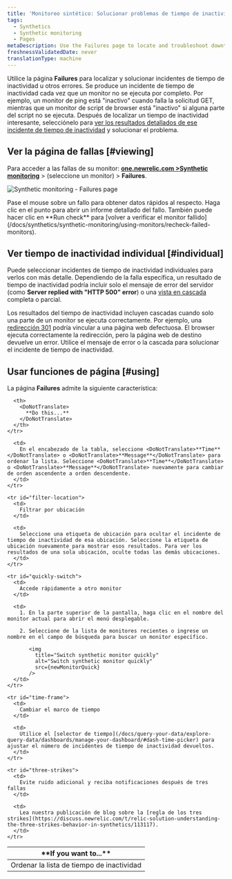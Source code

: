 ```yaml
---
title: 'Monitoreo sintético: Solucionar problemas de tiempo de inactividad'
tags:
  - Synthetics
  - Synthetic monitoring
  - Pages
metaDescription: Use the Failures page to locate and troubleshoot downtime incidents. Jump to a results from each downtime incident to understand the failure.
freshnessValidatedDate: never
translationType: machine
---
```




Utilice la página <DoNotTranslate>**Failures**</DoNotTranslate> para localizar y solucionar incidentes de tiempo de inactividad u otros errores. Se produce un incidente de tiempo de inactividad cada vez que un monitor no se ejecuta por completo. Por ejemplo, un monitor de ping está "inactivo" cuando falla la solicitud GET, mientras que un monitor de script de browser está "inactivo" si alguna parte del script no se ejecuta. Después de localizar un tiempo de inactividad interesante, selecciónelo para [ver los resultados detallados de ese incidente de tiempo de inactividad](/docs/synthetics/new-relic-synthetics/using-monitors/viewing-monitor-results#understanding) y solucionar el problema.

## Ver la página de fallas [#viewing]

Para acceder a las fallas de su monitor: <DoNotTranslate>**[one.newrelic.com >Synthetic monitoring](https://one.newrelic.com/synthetics-nerdlets)**</DoNotTranslate> > (seleccione un monitor) > <DoNotTranslate>**Failures**</DoNotTranslate>.

<img
  title="Synthetic monitoring - Failures page"
  alt="Synthetic monitoring - Failures page"
  src={syntheticFailurePage}
/>

<figcaption>
  Pase el mouse sobre un fallo para obtener datos rápidos al respecto. Haga clic en el punto para abrir un informe detallado del fallo. También puede hacer clic en <DoNotTranslate>**Run check**</DoNotTranslate> para [volver a verificar el monitor fallido](/docs/synthetics/synthetic-monitoring/using-monitors/recheck-failed-monitors).
</figcaption>

## Ver tiempo de inactividad individual [#individual]

Puede seleccionar incidentes de tiempo de inactividad individuales para verlos con más detalle. Dependiendo de la falla específica, un resultado de tiempo de inactividad podría incluir solo el mensaje de error del servidor (como <DoNotTranslate>**Server replied with "HTTP 500" error**</DoNotTranslate>) o una [vista en cascada](/docs/synthetics/new-relic-synthetics/using-monitors/viewing-monitor-results#understanding) completa o parcial.

Los resultados del tiempo de inactividad incluyen cascadas cuando solo una parte de un monitor se ejecuta correctamente. Por ejemplo, una [redirección 301](http://en.wikipedia.org/wiki/HTTP_301) podría vincular a una página web defectuosa. El browser ejecuta correctamente la redirección, pero la página web de destino devuelve un error. Utilice el mensaje de error o la cascada para solucionar el incidente de tiempo de inactividad.

## Usar funciones de página [#using]

La página <DoNotTranslate>**Failures**</DoNotTranslate> admite la siguiente característica:

<table>
  <thead>
    <tr>
      <th width={200}>
        <DoNotTranslate>
          **If you want to...**
        </DoNotTranslate>
      </th>

      <th>
        <DoNotTranslate>
          **Do this...**
        </DoNotTranslate>
      </th>
    </tr>
  </thead>

  <tbody>
    <tr id="sort-list">
      <td>
        Ordenar la lista de tiempo de inactividad
      </td>

      <td>
        En el encabezado de la tabla, seleccione <DoNotTranslate>**Time**</DoNotTranslate> o <DoNotTranslate>**Message**</DoNotTranslate> para ordenar la lista. Seleccione <DoNotTranslate>**Time**</DoNotTranslate> o <DoNotTranslate>**Message**</DoNotTranslate> nuevamente para cambiar de orden ascendente a orden descendente.
      </td>
    </tr>

    <tr id="filter-location">
      <td>
        Filtrar por ubicación
      </td>

      <td>
        Seleccione una etiqueta de ubicación para ocultar el incidente de tiempo de inactividad de esa ubicación. Seleccione la etiqueta de ubicación nuevamente para mostrar esos resultados. Para ver los resultados de una sola ubicación, oculte todas las demás ubicaciones.
      </td>
    </tr>

    <tr id="quickly-switch">
      <td>
        Accede rápidamente a otro monitor
      </td>

      <td>
        1. En la parte superior de la pantalla, haga clic en el nombre del monitor actual para abrir el menú desplegable.

        2. Seleccione de la lista de monitores recientes o ingrese un nombre en el campo de búsqueda para buscar un monitor específico.

           <img
             title="Switch synthetic monitor quickly"
             alt="Switch synthetic monitor quickly"
             src={newMonitorQuick}
           />
      </td>
    </tr>

    <tr id="time-frame">
      <td>
        Cambiar el marco de tiempo
      </td>

      <td>
        Utilice el [selector de tiempo](/docs/query-your-data/explore-query-data/dashboards/manage-your-dashboard/#dash-time-picker) para ajustar el número de incidentes de tiempo de inactividad devueltos.
      </td>
    </tr>

    <tr id="three-strikes">
      <td>
        Evite ruido adicional y reciba notificaciones después de tres fallas
      </td>

      <td>
        Lea nuestra publicación de blog sobre la [regla de los tres strikes](https://discuss.newrelic.com/t/relic-solution-understanding-the-three-strikes-behavior-in-synthetics/113117).
      </td>
    </tr>
  </tbody>
</table>